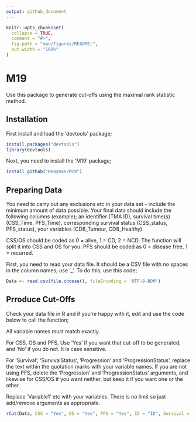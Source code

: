 ```yaml
---
output: github_document
---
```


<!-- README.md is generated from README.Rmd. Please edit that file -->

```r
knitr::opts_chunk$set(
  collapse = TRUE,
  comment = "#>",
  fig.path = "man/figures/README-",
  out.width = "100%"
)
```

# M19

<!-- badges: start -->
<!-- badges: end -->

Use this package to generate cut-offs using the maximal rank statistic method.

## Installation

First install and load the 'devtools' package;

``` r
install.packages("devtools")
library(devtools)
```

Next, you need to install the 'M19' package;

``` r
install_github("HHayman/M19")
```
## Preparing Data

You need to carry out any exclusions etc in your data set - include the minimum amount of data possible. Your final data should include the following columns (example); an identifier (TMA ID), survival time(s) (CSS_Time, PFS_Time), corresponding survival status (CSS_status, PFS_status), your variables (CD8_Tumour, CD8_Healthy). 

CSS/OS should be coded as 0 = alive, 1 = CD, 2 = NCD. The function will split it into CSS and OS for you.
PFS should be coded as 0 = disease free, 1 = recurred. 


First, you need to read your data file. It should be a CSV file with no spaces in the column names, use '_'. To do this, use this code;

``` r
Data <- read.csv(file.choose(), fileEncoding = 'UTF-8-BOM')
```


## Prroduce Cut-Offs

Check your data file in R and if you're happy with it, edit and use the code below to call the function;

All variable names must match exactly.

For CSS, OS and PFS, Use 'Yes' if you want that cut-off to be generated, and 'No' if you do not. It is case sensitive.

For 'Survival', 'SurvivalStatus', 'Progression' and 'ProgressionStatus', replace the text within the quotation marks with your variable names. If you are not using PFS, delete the 'Progression' and 'ProgressionStatus' arguments, and likewise for CSS/OS if you want neither, but keep it if you want one or the other.

Replace 'Variable1' etc with your variables. There is no limit so just add/remove arguments as appropriate.

``` r 
rCut(Data, CSS = "Yes", OS = "Yes", PFS = "Yes", ID = "ID", Survival = "Survival", SurvivalStatus = "Survival_Status", Progression = "Progression", ProgressionStatus = "ProgressionStatus", Variables = c("Variable1", "Variable2", "Variable3", "Variable4"))
```
